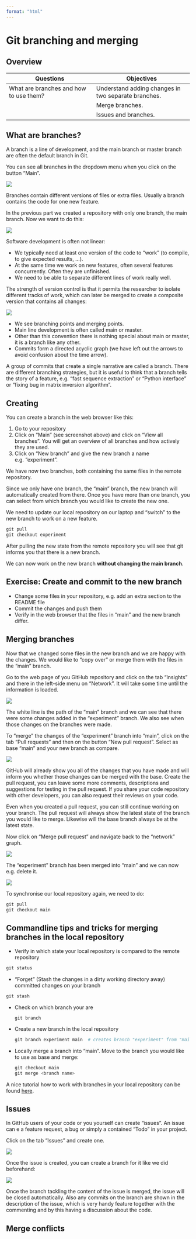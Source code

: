 ```yaml
---
format: "html"
---
```

# Git branching and merging 

## Overview
| Questions | Objectives |
|-----------|------------|
| What are branches and how to use them? | Understand adding changes in two separate branches.|
| | Merge branches.|
| | Issues and branches. |

## What are branches?

A branch is a line of development, and the main branch or master branch are often the default branch in Git.

You can see all branches in the dropdown menu when you click on the button "Main". 

![](../images/github_figures_screenshots/git_branches.png)

Branches contain different versions of files or extra files. Usually a branch contains the code for one new feature.

In the previous part we created a repository with only one branch, the main branch. 
Now we want to do this:

![](../images/github_figures_screenshots/git_gophers.png)

Software development is often not linear:

- We typically need at least one version of the code to “work” (to compile, to give expected results, …).
- At the same time we work on new features, often several features concurrently. Often they are unfinished.
- We need to be able to separate different lines of work really well.

The strength of version control is that it permits the researcher to isolate different tracks of work, which can later be merged to create a composite version that contains all changes:

![](../images/github_figures_screenshots/git-collaborative-branches.svg)



- We see branching points and merging points.
- Main line development is often called main or master.
- Other than this convention there is nothing special about main or master, it is a branch like any other.
- Commits form a directed acyclic graph (we have left out the arrows to avoid confusion about the time arrow).

A group of commits that create a single narrative are called a branch. There are different branching strategies, but it is useful to think that a branch tells the story of a feature, e.g. “fast sequence extraction” or “Python interface” or “fixing bug in matrix inversion algorithm”.

## Creating 

You can create a branch in the web browser like this:

1. Go to your repository
2. Click on "Main" (see screenshot above) and click on "View all branches". You will get an overview of all branches and how actively they are used.
3. Click on "New branch" and give the new branch a name e.g. "experiment".
 
We have now two branches, both containing the same files in the remote repository. 

Since we only have one branch, the "main" branch, the new branch will automatically created from there. Once you have more than one branch, you can select from which branch you would like to create the new one.

We need to update our local repository on our laptop and "switch" to the new branch to work on a new feature.

```python
git pull
git checkout experiment
```
 
After pulling the new state from the remote repository you will see that git informs you that there is a new branch.

We can now work on the new branch **without changing the main branch**.

## Exercise: Create and commit to the new branch

- Change some files in your repository, e.g. add an extra section to the README file
- Commit the changes and push them
- Verify in the web browser that the files in "main" and the new branch differ.


## Merging branches

Now that we changed some files in the new branch and we are happy with the changes. We would like to "copy over" or merge them with the files in the "main" branch.

Go to the web page of you GitHub repository and click on the tab "Insights" and there in the left-side menu on "Network". It will take some time until the information is loaded.

![](../images/github_figures_screenshots/git_network.png)

The white line is the path of the "main" branch and we can see that there were some changes added in the "experiment" branch.
We also see when those changes on the branches were made.

To "merge" the changes of the "experiment" branch into "main", click on the tab "Pull requests" and then on the button "New pull request". Select as base "main" and your new branch as compare.

![](../images/github_figures_screenshots/git_pull_request.png)

GitHub will already show you all of the changes that you have made and will inform you whether those changes can be merged with the base. Create the pull request, you can leave some more comments, descriptions and suggestions for testing in the pull request. If you share your code repository with other developers, you can also request their reviews on your code.

::: {.callout-note}

Even when you created a pull request, you can still continue working on your branch. The pull request will always show the latest state of the branch you would like to merge. Likewise will the base branch always be at the latest state.

:::

Now click on "Merge pull request" and navigate back to the "network" graph.

![](../images/github_figures_screenshots/git_merged_branches.png)

The "experiment" branch has been merged into "main" and we can now e.g. delete it.

![](../images/github_figures_screenshots/git_delete_branch.png)

To synchronise our local repository again, we need to do:

```python
git pull
git checkout main
```

## Commandline tips and tricks for merging branches in the local repository

- Verify in which state your local repository is compared to the remote repository
 
 ```python
 git status
 ```
- "Forget" (Stash the changes  in a dirty working directory away) committed changes on your branch
 
 ```python
 git stash
 ```
- Check on which branch your are
  
  ```
  git branch
  ```
- Create a new branch in the local repository

  ```python
  git branch experiment main  # creates branch "experiment" from "main"
  ```
- Locally merge a branch into "main". Move to the branch you would like to use as base and merge:

  
  ```python
  git checkout main
  git merge <branch name>
  ```
  
A nice tutorial how to work with branches in your local repository can be found [here](https://coderefinery.github.io/git-intro/branches/#exercise-create-and-commit-to-branches).

## Issues

In GitHub users of your code or you yourself can create "issues". An issue can e a feature request, a bug or simply a contained "Todo" in your project.

Click on the tab "Issues" and create one.

![](../images/github_figures_screenshots/git_issue.png)

Once the issue is created, you can create a branch for it like we did beforehand:

![](../images/github_figures_screenshots/git_branch_for_issue.png)

Once the branch tackling the content of the issue is merged, the issue will be closed automatically. Also any commits on the branch are shown in the description of the issue, which is very handy feature together with the commenting and by this having a discussion about the code.

## Merge conflicts